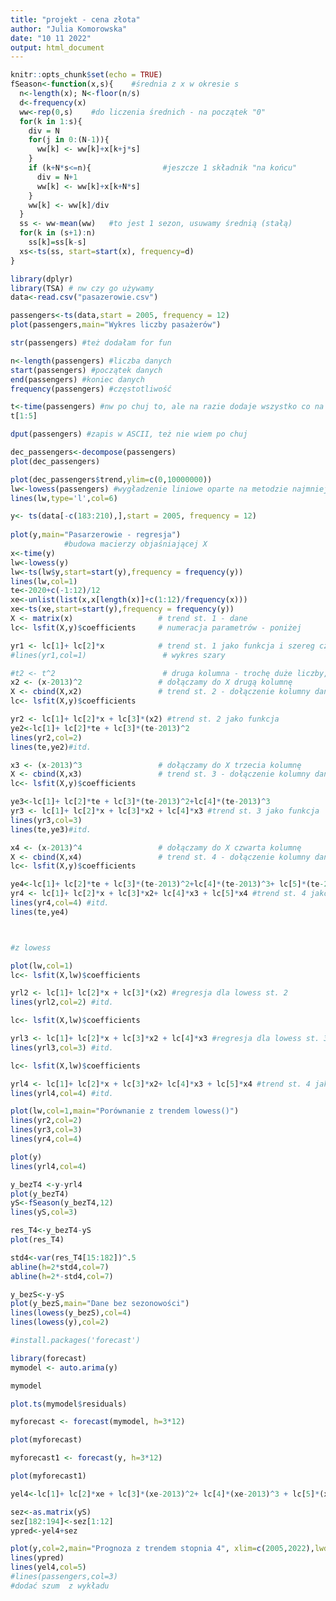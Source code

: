 ---
title: "projekt - cena złota"
author: "Julia Komorowska"
date: "10 11 2022"
output: html_document
---

```{r setup, include=FALSE}
knitr::opts_chunk$set(echo = TRUE)
fSeason<-function(x,s){    #średnia z x w okresie s
  n<-length(x); N<-floor(n/s)
  d<-frequency(x)
  ww<-rep(0,s)    #do liczenia średnich - na początek "0"
  for(k in 1:s){
    div = N
    for(j in 0:(N-1)){
      ww[k] <- ww[k]+x[k+j*s]
    }
    if (k+N*s<=n){                #jeszcze 1 składnik "na końcu"
      div = N+1
      ww[k] <- ww[k]+x[k+N*s]
    }
    ww[k] <- ww[k]/div
  }
  ss <- ww-mean(ww)   #to jest 1 sezon, usuwamy średnią (stałą)
  for(k in (s+1):n) 
    ss[k]=ss[k-s]
  xs<-ts(ss, start=start(x), frequency=d)
}
```

```{r}
library(dplyr)
library(TSA) # nw czy go używamy
data<-read.csv("pasazerowie.csv")
```

```{r}
passengers<-ts(data,start = 2005, frequency = 12)
plot(passengers,main="Wykres liczby pasażerów")
```
```{r}
str(passengers) #też dodałam for fun
```
```{r}
n<-length(passengers) #liczba danych
start(passengers) #początek danych
end(passengers) #koniec danych
frequency(passengers) #częstotliwość
```
```{r}
t<-time(passengers) #nw po chuj to, ale na razie dodaje wszystko co na zajęciach
t[1:5]
```
```{r}
dput(passengers) #zapis w ASCII, też nie wiem po chuj
```
```{r}
dec_passengers<-decompose(passengers)
plot(dec_passengers)
```
```{r}
plot(dec_passengers$trend,ylim=c(0,10000000))
lw<-lowess(passengers) #wygładzenie liniowe oparte na metodzie najmniejszych kwadratów
lines(lw,type='l',col=6)
```

```{r}

y<- ts(data[-c(183:210),],start = 2005, frequency = 12)
 
plot(y,main="Pasarzerowie - regresja")   
            #budowa macierzy objaśniającej X
x<-time(y)
lw<-lowess(y)
lw<-ts(lw$y,start=start(y),frequency = frequency(y))
lines(lw,col=1)
te<-2020+c(-1:12)/12
xe<-unlist(list(x,x[length(x)]+c(1:12)/frequency(x)))
xe<-ts(xe,start=start(y),frequency = frequency(y))
X <- matrix(x)                   # trend st. 1 - dane
lc<- lsfit(X,y)$coefficients     # numeracja parametrów - poniżej

yr1 <- lc[1]+ lc[2]*x            # trend st. 1 jako funkcja i szereg czasowy
#lines(yr1,col=1)                 # wykres szary

#t2 <- t^2                        # druga kolumna - trochę duże liczby, a zatem
x2 <- (x-2013)^2                 # dołączamy do X drugą kolumnę
X <- cbind(X,x2)                 # trend st. 2 - dołączenie kolumny danych
lc<- lsfit(X,y)$coefficients

yr2 <- lc[1]+ lc[2]*x + lc[3]*(x2) #trend st. 2 jako funkcja
ye2<-lc[1]+ lc[2]*te + lc[3]*(te-2013)^2
lines(yr2,col=2)
lines(te,ye2)#itd.

x3 <- (x-2013)^3                 # dołączamy do X trzecia kolumnę
X <- cbind(X,x3)                 # trend st. 3 - dołączenie kolumny danych
lc<- lsfit(X,y)$coefficients

ye3<-lc[1]+ lc[2]*te + lc[3]*(te-2013)^2+lc[4]*(te-2013)^3
yr3 <- lc[1]+ lc[2]*x + lc[3]*x2 + lc[4]*x3 #trend st. 3 jako funkcja
lines(yr3,col=3)
lines(te,ye3)#itd.

x4 <- (x-2013)^4                 # dołączamy do X czwarta kolumnę
X <- cbind(X,x4)                 # trend st. 4 - dołączenie kolumny danych
lc<- lsfit(X,y)$coefficients

ye4<-lc[1]+ lc[2]*te + lc[3]*(te-2013)^2+lc[4]*(te-2013)^3+ lc[5]*(te-2013)^4
yr4 <- lc[1]+ lc[2]*x + lc[3]*x2+ lc[4]*x3 + lc[5]*x4 #trend st. 4 jako funkcja
lines(yr4,col=4) #itd.
lines(te,ye4)



#z lowess

plot(lw,col=1)
lc<- lsfit(X,lw)$coefficients

yrl2 <- lc[1]+ lc[2]*x + lc[3]*(x2) #regresja dla lowess st. 2
lines(yrl2,col=2) #itd.

lc<- lsfit(X,lw)$coefficients

yrl3 <- lc[1]+ lc[2]*x + lc[3]*x2 + lc[4]*x3 #regresja dla lowess st. 3
lines(yrl3,col=3) #itd.

lc<- lsfit(X,lw)$coefficients

yrl4 <- lc[1]+ lc[2]*x + lc[3]*x2+ lc[4]*x3 + lc[5]*x4 #trend st. 4 jako funkcja
lines(yrl4,col=4) #itd.
```
```{r}
plot(lw,col=1,main="Porównanie z trendem lowess()")
lines(yr2,col=2)
lines(yr3,col=3)
lines(yr4,col=4)
```
```{r}
plot(y)
lines(yrl4,col=4)

y_bezT4 <-y-yrl4  
plot(y_bezT4)
yS<-fSeason(y_bezT4,12)    
lines(yS,col=3)

res_T4<-y_bezT4-yS
plot(res_T4)

std4<-var(res_T4[15:182])^.5
abline(h=2*std4,col=7)
abline(h=2*-std4,col=7)
```
```{r}
y_bezS<-y-yS
plot(y_bezS,main="Dane bez sezonowości")
lines(lowess(y_bezS),col=4)
lines(lowess(y),col=2)
```
```{r}
#install.packages('forecast')

library(forecast)
mymodel <- auto.arima(y)

mymodel
```

```{r}
plot.ts(mymodel$residuals)

myforecast <- forecast(mymodel, h=3*12)

plot(myforecast)
```
```{r}
myforecast1 <- forecast(y, h=3*12)

plot(myforecast1)
```



```{r}
yel4<-lc[1]+ lc[2]*xe + lc[3]*(xe-2013)^2+ lc[4]*(xe-2013)^3 + lc[5]*(xe-2013)^4 

sez<-as.matrix(yS)
sez[182:194]<-sez[1:12]
ypred<-yel4+sez

plot(y,col=2,main="Prognoza z trendem stopnia 4", xlim=c(2005,2022),lwd=2)
lines(ypred)
lines(yel4,col=5)
#lines(passengers,col=3)
#dodać szum  z wykładu
```

